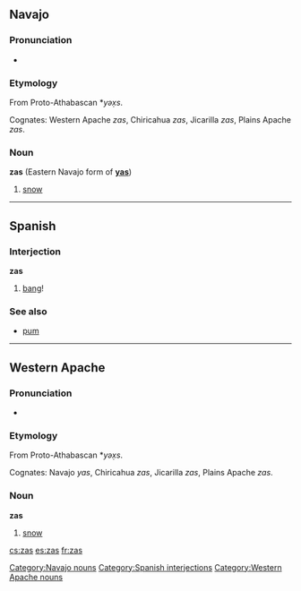 ==Navajo==
===Pronunciation===
*{{IPA|[zàs]}}

===Etymology===

From Proto-Athabascan *''yəx̣s''. 

Cognates: Western Apache ''zas'', Chiricahua ''zas'', Jicarilla ''zas'', Plains Apache ''zas''.

===Noun===
'''zas''' (Eastern Navajo form of '''[[yas]]''')

#[[snow]]

[[Category:Navajo nouns]]

----

==Spanish==

===Interjection===
'''zas'''

# [[bang]]!

===See also===
*[[pum]]

[[Category:Spanish interjections]]

----

==Western Apache==

===Pronunciation===
*{{IPA|[zàs]}}

===Etymology===

From Proto-Athabascan *''yəx̣s''. 

Cognates: Navajo ''yas'', Chiricahua ''zas'', Jicarilla ''zas'', Plains Apache ''zas''.

===Noun===
'''zas'''

# [[snow]]

[[Category:Western Apache nouns]]

[[cs:zas]]
[[es:zas]]
[[fr:zas]]